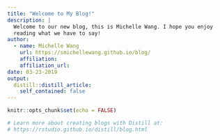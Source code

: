 ```yaml
---
title: "Welcome to My Blog!"
description: |
  Welcome to our new blog, this is Michelle Wang. I hope you enjoy 
  reading what we have to say!
author:
  - name: Michelle Wang
    url: https://smichellewang.github.io/blog/
    affiliation: 
    affiliation_url: 
date: 03-23-2019
output:
  distill::distill_article:
    self_contained: false
---
```


```r
knitr::opts_chunk$set(echo = FALSE)

# Learn more about creating blogs with Distill at:
# https://rstudio.github.io/distill/blog.html

```



